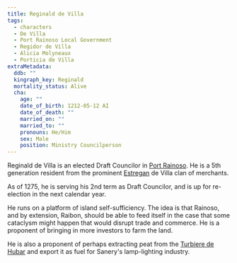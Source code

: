 ```yaml
---
title: Reginald de Villa
tags:
  - characters
  - De Villa
  - Port Rainoso Local Government
  - Regidor de Villa
  - Alicia Molyneaux
  - Porticia de Villa
extraMetadata:
  ddb: ""
  kingraph_key: Reginald
  mortality_status: Alive
  cha:
    age: ""
    date_of_birth: 1212-05-12 AI
    date_of_death: ""
    married_on: ""
    married_to: ""
    pronouns: He/Him
    sex: Male
    position: Ministry Councilperson
---
```


Reginald de Villa is an elected Draft Councilor in
[Port Rainoso](../locations/port-rainoso.mdx). He is a 5th generation resident
from the prominent [Estregan](../ethnicities/estregan.mdx) de Villa clan of
merchants.

As of 1275, he is serving his 2nd term as Draft Councilor, and is up for
re-election in the next calendar year.

He runs on a platform of island self-sufficiency. The idea is that Rainoso, and
by extension, Raibon, should be able to feed itself in the case that some
cataclysm might happen that would disrupt trade and commerce. He is a proponent
of bringing in more investors to farm the land.

He is also a proponent of perhaps extracting peat from the
[Turbiere de Hubar](../locations/turbiere-de-hubar.mdx) and export it as fuel
for Sanery's lamp-lighting industry.
